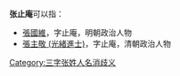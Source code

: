'''张止庵'''可以指：
* [[張國維|張國維]]，字止庵，明朝政治人物
* [[張主敬_(光緒進士)|張主敬 (光緒進士)]]，字止庵，清朝政治人物

{{disambig}}

[[Category:三字张姓人名消歧义|Category:三字张姓人名消歧义]]
